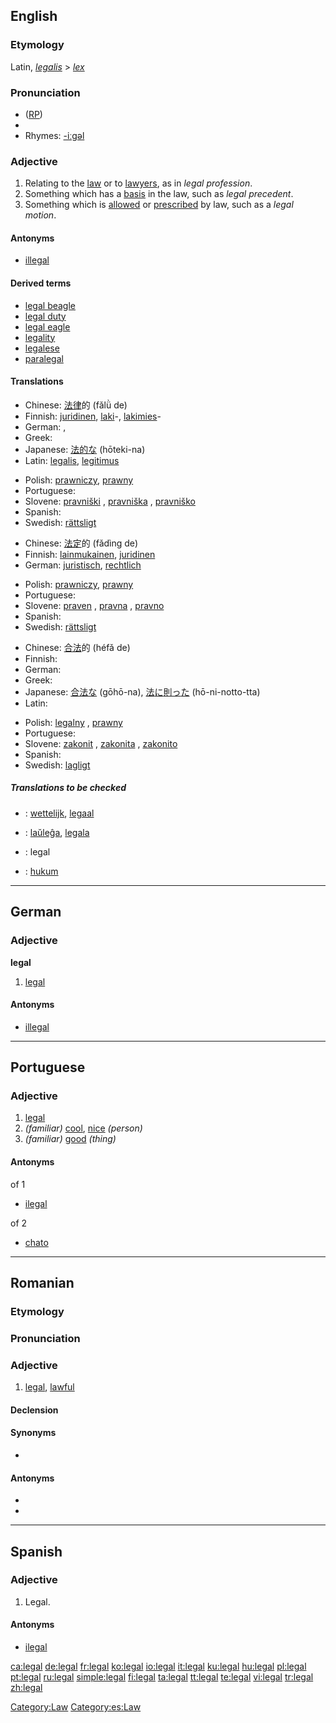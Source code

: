 ==English==

{{rank|winter|expect|nation|964|legal|spread|enter|consider}}

===Etymology===
Latin, ''[[legalis]]'' > ''[[lex]]''

===Pronunciation===
* ([[RP]]) {{IPA|/liːɡl/}}
*{{audio|en-us-legal.ogg|Audio (US)}}
*Rhymes: [[Rhymes:English:-iːɡəl|-iːɡəl]]

===Adjective===
{{en-adj}}

# Relating to the [[law]] or to [[lawyer]]s, as in ''legal profession''.
# Something which has a [[basis]] in the law, such as ''legal precedent''.
# Something which is [[allow]]ed or [[prescribe]]d by law, such as a ''legal motion''.

====Antonyms====
*[[illegal]]

====Derived terms====
*[[legal beagle]]
*[[legal duty]]
*[[legal eagle]]
*[[legality]]
*[[legalese]]
*[[paralegal]]

====Translations====
{{trans-top|Relating to the law or to lawyers}}
* Chinese: [[法律]]的 (fǎlǜ de)
* Finnish: [[juridinen]], [[laki]]-, [[lakimies]]-
* German: {{t+|de|juristisch}}, {{t-|de|rechtlich}}
* Greek: {{t+|el|νομικός|sc=Grek}}
* Japanese: [[法的な]] (hōteki-na)
* Latin: [[legalis]], [[legitimus]]
{{trans-mid}}
* Polish: [[prawniczy]], [[prawny]]
* Portuguese: {{t+|pt|legal}}
* Slovene: [[pravniški]] {{m}}, [[pravniška]] {{f}}, [[pravniško]] {{n}}
* Spanish: {{t-|es|legal}}
* Swedish: [[rättsligt]]
{{trans-bottom}}

{{trans-top|Something which has a basis in the law}}
* Chinese: [[法定]]的 (fǎdìng de)
* Finnish: [[lainmukainen]], [[juridinen]]
* German: [[juristisch]], [[rechtlich]]
{{trans-mid}}
* Polish: [[prawniczy]], [[prawny]]
* Portuguese: {{t+|pt|legal}}
* Slovene: [[praven]] {{m}}, [[pravna]] {{f}}, [[pravno]] {{n}}
* Spanish: {{t-|es|legal}}
* Swedish: [[rättsligt]]
{{trans-bottom}}

{{trans-top|Something which is allowed or prescribed by law}}
* Chinese: [[合法]]的 (héfǎ de)
* Finnish: {{t+|fi|laillinen}}
* German: {{t+|de|legal}}
* Greek: {{t+|el|νόμιμος|sc=Grek}}
* Japanese: [[合法な]] (gōhō-na), [[法]][[に]][[則る|則っ]][[た]] (hō-ni-notto-tta)
* Latin: {{t-|la|legitimus}}
{{trans-mid}}
* Polish: [[legalny]] {{m}}, [[prawny]]
* Portuguese: {{t+|pt|legal}}
* Slovene: [[zakonit]] {{m}}, [[zakonita]] {{f}}, [[zakonito]] {{n}}
* Spanish: {{t-|es|legal}}
* Swedish: [[lagligt]]
{{trans-bottom}}

=====Translations to be checked=====
{{checktrans}}
{{top}}
*{{ttbc|Dutch}}: [[wettelijk]], [[legaal]]
*{{ttbc|Esperanto}}: [[laŭleĝa]], [[legala]]
*{{ttbc|Interlingua}}: legal
*{{ttbc|Indonesian}}: [[hukum]]
{{bottom}}

[[Category:Law]]

----

==German==

===Adjective===
'''legal'''

# [[legal#English|legal]]

====Antonyms====
*[[illegal]]

----

==Portuguese==

===Adjective===
{{pt-adj-mf|pl=legais}}

# [[legal#English|legal]]
# ''(familiar)'' [[cool]], [[nice]] ''(person)''
# ''(familiar)'' [[good]] ''(thing)''

====Antonyms====
;of 1
*[[ilegal]]
;of 2
*[[chato]]

----

==Romanian==

===Etymology===
{{F.|ro}} {{term|légal|lang=fr}}

===Pronunciation===
{{IPA|[leˈgal]|lang=ro}}

===Adjective===
{{ro-adj|4}}

# [[#English|legal]], [[lawful]]

====Declension====
{{ro-adj-4}}

====Synonyms====
* {{l|ro|licit}}

====Antonyms====
* {{l|ro|ilegal}}
* {{l|ro|ilicit}}

----

==Spanish==

===Adjective===
{{es-adj|pl=legales}}

# Legal.

====Antonyms====
*[[ilegal]]

[[Category:es:Law]]

[[ca:legal]]
[[de:legal]]
[[fr:legal]]
[[ko:legal]]
[[io:legal]]
[[it:legal]]
[[ku:legal]]
[[hu:legal]]
[[pl:legal]]
[[pt:legal]]
[[ru:legal]]
[[simple:legal]]
[[fi:legal]]
[[ta:legal]]
[[tt:legal]]
[[te:legal]]
[[vi:legal]]
[[tr:legal]]
[[zh:legal]]